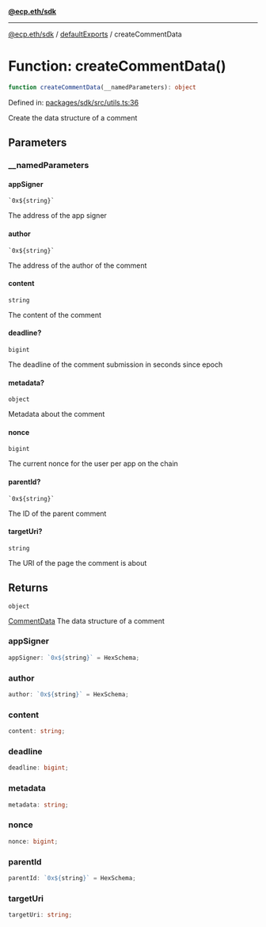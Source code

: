 [**@ecp.eth/sdk**](/sdk-reference/index.mdx)

***

[@ecp.eth/sdk](/sdk-reference/index.mdx) / [defaultExports](/sdk-reference/defaultExports/index.mdx) / createCommentData

# Function: createCommentData()

```ts
function createCommentData(__namedParameters): object
```

Defined in: [packages/sdk/src/utils.ts:36](https://github.com/ecp-eth/comments-monorepo/blob/main/packages/sdk/src/utils.ts#L36)

Create the data structure of a comment

## Parameters

### \_\_namedParameters

#### appSigner

`` `0x${string}` ``

The address of the app signer

#### author

`` `0x${string}` ``

The address of the author of the comment

#### content

`string`

The content of the comment

#### deadline?

`bigint`

The deadline of the comment submission in seconds since epoch

#### metadata?

`object`

Metadata about the comment

#### nonce

`bigint`

The current nonce for the user per app on the chain

#### parentId?

`` `0x${string}` ``

The ID of the parent comment

#### targetUri?

`string`

The URI of the page the comment is about

## Returns

`object`

[CommentData](/sdk-reference/schemas/type-aliases/CommentData.mdx) The data structure of a comment

### appSigner

```ts
appSigner: `0x${string}` = HexSchema;
```

### author

```ts
author: `0x${string}` = HexSchema;
```

### content

```ts
content: string;
```

### deadline

```ts
deadline: bigint;
```

### metadata

```ts
metadata: string;
```

### nonce

```ts
nonce: bigint;
```

### parentId

```ts
parentId: `0x${string}` = HexSchema;
```

### targetUri

```ts
targetUri: string;
```
